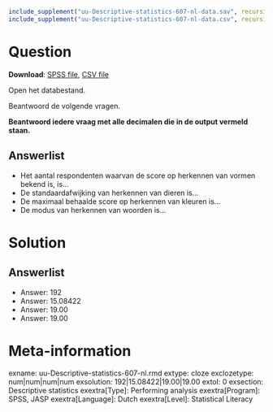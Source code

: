 ```{r, echo = FALSE, results = "hide"}
include_supplement("uu-Descriptive-statistics-607-nl-data.sav", recursive = TRUE)
include_supplement("uu-Descriptive-statistics-607-nl-data.csv", recursive = TRUE)
```

Question
========

**Download**: [SPSS file](uu-Descriptive-statistics-607-nl-data.sav), [CSV file](uu-Descriptive-statistics-607-nl-data.csv)

Open het databestand.

Beantwoord de volgende vragen. 

**Beantwoord iedere vraag met alle decimalen die in de output vermeld staan.**

Answerlist
----------
* Het aantal respondenten waarvan de score op herkennen van vormen bekend is, is…
* De standaardafwijking van herkennen van dieren is…
* De maximaal behaalde score op herkennen van kleuren is…
* De modus van herkennen van woorden is…

Solution
========

Answerlist
----------
* Answer: 192
* Answer: 15.08422
* Answer: 19.00
* Answer: 19.00


Meta-information
================
exname: uu-Descriptive-statistics-607-nl.rmd
extype: cloze
exclozetype: num|num|num|num 
exsolution: 192|15.08422|19.00|19.00
extol: 0
exsection: Descriptive statistics
exextra[Type]: Performing analysis
exextra[Program]: SPSS, JASP
exextra[Language]: Dutch
exextra[Level]: Statistical Literacy